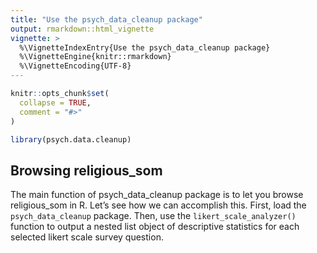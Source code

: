 ```yaml
---
title: "Use the psych_data_cleanup package"
output: rmarkdown::html_vignette
vignette: >
  %\VignetteIndexEntry{Use the psych_data_cleanup package}
  %\VignetteEngine{knitr::rmarkdown}
  %\VignetteEncoding{UTF-8}
---
```


```r
knitr::opts_chunk$set(
  collapse = TRUE,
  comment = "#>"
)
```

```r
library(psych.data.cleanup)
```

## Browsing religious_som

The main function of psych_data_cleanup package is to let you browse religious_som in R. Let's see how we can accomplish this. First, load the `psych_data_cleanup` package. Then, use the `likert_scale_analyzer()` function to output a nested list object of descriptive statistics for each selected likert scale survey question. 
